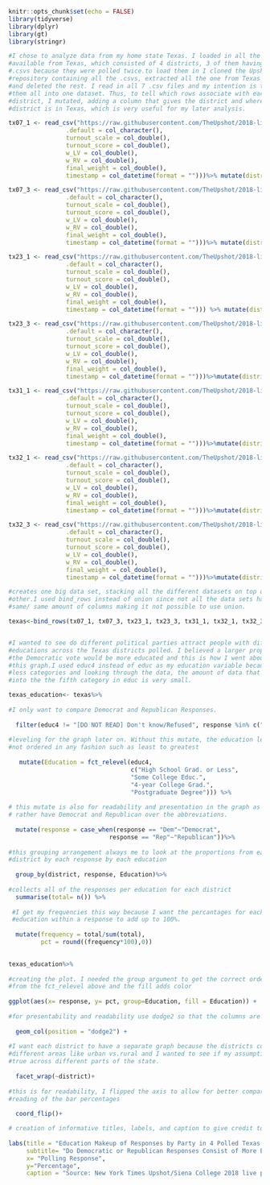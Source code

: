 

```r
knitr::opts_chunk$set(echo = FALSE)
library(tidyverse)
library(dplyr)
library(gt)
library(stringr)
```

```r
#I chose to analyze data from my home state Texas. I loaded in all the data
#available from Texas, which consisted of 4 districts, 3 of them having multiple
#.csvs because they were polled twice.to load them in I cloned the Upshot GitHub
#repository containing all the .csvs, extracted all the one from Texas I wanted
#and deleted the rest. I read in all 7 .csv files and my intention is to combine
#them all into one dataset. Thus, to tell which rows associate with each
#district, I mutated, adding a column that gives the district and where this
#district is in Texas, which is very useful for my later analysis.

tx07_1 <- read_csv("https://raw.githubusercontent.com/TheUpshot/2018-live-poll-results/master/data/elections-poll-tx07-1.csv", col_types = cols(
                .default = col_character(),
                turnout_scale = col_double(),
                turnout_score = col_double(),
                w_LV = col_double(),
                w_RV = col_double(),
                final_weight = col_double(),
                timestamp = col_datetime(format = "")))%>% mutate(district="Houston, Harris County (7th District)")

tx07_3 <- read_csv("https://raw.githubusercontent.com/TheUpshot/2018-live-poll-results/master/data/elections-poll-tx07-3.csv", col_types = cols(
                .default = col_character(),
                turnout_scale = col_double(),
                turnout_score = col_double(),
                w_LV = col_double(),
                w_RV = col_double(),
                final_weight = col_double(),
                timestamp = col_datetime(format = "")))%>% mutate(district="Houston, Harris County (7th District)")

tx23_1 <- read_csv("https://raw.githubusercontent.com/TheUpshot/2018-live-poll-results/master/data/elections-poll-tx23-1.csv", col_types = cols(
                .default = col_character(),
                turnout_scale = col_double(),
                turnout_score = col_double(),
                w_LV = col_double(),
                w_RV = col_double(),
                final_weight = col_double(),
                timestamp = col_datetime(format = ""))) %>% mutate(district="Southwest Texas (23rd District)")

tx23_3 <- read_csv("https://raw.githubusercontent.com/TheUpshot/2018-live-poll-results/master/data/elections-poll-tx23-3.csv", col_types = cols(
                .default = col_character(),
                turnout_scale = col_double(),
                turnout_score = col_double(),
                w_LV = col_double(),
                w_RV = col_double(),
                final_weight = col_double(),
                timestamp = col_datetime(format = "")))%>%mutate(district ="Southwest Texas (23rd District)")

tx31_1 <- read_csv("https://raw.githubusercontent.com/TheUpshot/2018-live-poll-results/master/data/elections-poll-tx31-1.csv", col_types = cols(
                .default = col_character(),
                turnout_scale = col_double(),
                turnout_score = col_double(),
                w_LV = col_double(),
                w_RV = col_double(),
                final_weight = col_double(),
                timestamp = col_datetime(format = "")))%>%mutate(district ="Central Texas (31st District)")

tx32_1 <- read_csv("https://raw.githubusercontent.com/TheUpshot/2018-live-poll-results/master/data/elections-poll-tx32-1.csv", col_types = cols(
                .default = col_character(),
                turnout_scale = col_double(),
                turnout_score = col_double(),
                w_LV = col_double(),
                w_RV = col_double(),
                final_weight = col_double(),
                timestamp = col_datetime(format = "")))%>%mutate(district ="Dallas/Plano (32nd District)")

tx32_3 <- read_csv("https://raw.githubusercontent.com/TheUpshot/2018-live-poll-results/master/data/elections-poll-tx32-3.csv", col_types = cols(
                .default = col_character(),
                turnout_scale = col_double(),
                turnout_score = col_double(),
                w_LV = col_double(),
                w_RV = col_double(),
                final_weight = col_double(),
                timestamp = col_datetime(format = "")))%>%mutate(district="Dallas/Plano (32nd District)")

#creates one big data set, stacking all the different datasets on top of each
#other.I used bind_rows instead of union since not all the data sets have the
#same/ same amount of columns making it not possible to use union.

texas<-bind_rows(tx07_1, tx07_3, tx23_1, tx23_3, tx31_1, tx32_1, tx32_3)



```

```r

#I wanted to see do different political parties attract people with different
#educations across the Texas districts polled. I believed a larger proportion of
#the Democratic vote would be more educated and this is how I went about making
#this graph.I used educ4 instead of educ as my education variable because it has
#less categories and looking through the data, the amount of data that falls
#into the the fifth category in educ is very small.

texas_education<- texas%>%
  
#I only want to compare Democrat and Republican Responses.
  
  filter(educ4 != "[DO NOT READ] Don't know/Refused", response %in% c("Dem", "Rep"))%>%
  
#leveling for the graph later on. Without this mutate, the education levels are
#not ordered in any fashion such as least to greatest
  
   mutate(Education = fct_relevel(educ4, 
                                  c("High School Grad. or Less",
                                  "Some College Educ.",
                                  "4-year College Grad.",
                                  "Postgraduate Degree"))) %>%
  
# this mutate is also for readability and presentation in the graph as I would
# rather have Democrat and Republican over the abbreviations.
  
  mutate(response = case_when(response == "Dem"~"Democrat",
                            response == "Rep"~"Republican"))%>%
  
#this grouping arrangement always me to look at the proportions from each
#district by each response by each education
  
  group_by(district, response, Education)%>%
  
#collects all of the responses per education for each district
  summarise(total= n()) %>%
  
 #I get my frequencies this way because I want the percantages for each
 #education within a response to add up to 100%.
  
  mutate(frequency = total/sum(total),
         pct = round((frequency*100),0))
  
```

```r
  

 
texas_education%>%
  
#creating the plot. I needed the group argument to get the correct order I made
#from the fct_relevel above and the fill adds color
  
ggplot(aes(x= response, y= pct, group=Education, fill = Education)) + 
  
#for presentability and readability use dodge2 so that the columns are not stacked
  
  geom_col(position = "dodge2") +
  
#I want each district to have a separate graph because the districts cover
#different areas like urban vs.rural and I wanted to see if my assumptions held
#true across different parts of the state.
  
  facet_wrap(~district)+ 
  
#this is for readability, I flipped the axis to allow for better comparison and
#reading of the bar percentages
  
  coord_flip()+ 

# creation of informative titles, labels, and caption to give credit to source of data  
  
labs(title = "Education Makeup of Responses by Party in 4 Polled Texas Congressional Districts",
     subtitle= "Do Democratic or Republican Responses Consist of More Educated Respondents Across Texas?",
     x= "Polling Response",
     y="Percentage", 
     caption = "Source: New York Times Upshot/Siena College 2018 live polls")
  

 
  
```



